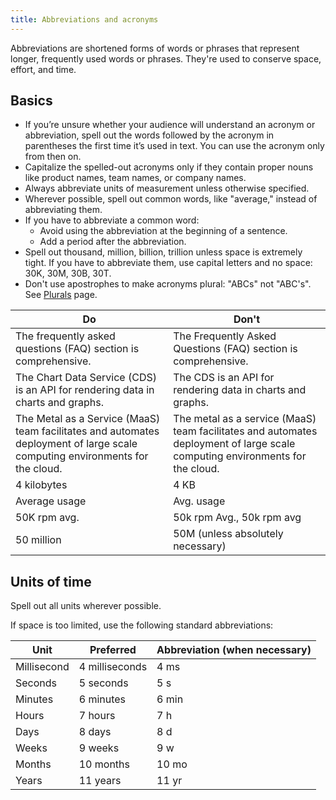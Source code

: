 ```yaml
---
title: Abbreviations and acronyms
---
```


Abbreviations are shortened forms of words or phrases that represent longer, frequently used words or phrases. They're used to conserve space, effort, and time.

## Basics

- If you’re unsure whether your audience will understand an acronym or abbreviation, spell out the words followed by the acronym in parentheses the first time it’s used in text. You can use the acronym only from then on.
- Capitalize the spelled-out acronyms only if they contain proper nouns like product names, team names, or company names.
- Always abbreviate units of measurement unless otherwise specified.
- Wherever possible, spell out common words, like "average," instead of abbreviating them.
- If you have to abbreviate a common word:
    - Avoid using the abbreviation at the beginning of a sentence.
    - Add a period after the abbreviation.
- Spell out thousand, million, billion, trillion unless space is extremely tight. If you have to abbreviate them, use capital letters and no space: 30K, 30M, 30B, 30T.
- Don't use apostrophes to make acronyms plural: "ABCs" not "ABC's". See [Plurals](/docs/style-guide/ui-writing/plurals/) page.

| Do                                                                                                                           | Don't                                                                                                                        |
| ---------------------------------------------------------------------------------------------------------------------------- | ---------------------------------------------------------------------------------------------------------------------------- |
| The frequently asked questions (FAQ) section is comprehensive.                                                               | The Frequently Asked Questions (FAQ) section is comprehensive.                                                               |
| The Chart Data Service (CDS) is an API for rendering data in charts and graphs.                                              | The CDS is an API for rendering data in charts and graphs.                                                                   |
| The Metal as a Service (MaaS) team facilitates and automates deployment of large scale computing environments for the cloud. | The metal as a service (MaaS) team facilitates and automates deployment of large scale computing environments for the cloud. |
| 4 kilobytes                                                                                                                  | 4 KB                                                                                                                         |
| Average usage                                                                                                                | Avg. usage                                                                                                                   |
| 50K rpm avg.                                                                                                                 | 50k rpm Avg., 50k rpm avg                                                                                                    |
| 50 million                                                                                                                   | 50M (unless absolutely necessary)                                                                                            |

## Units of time

Spell out all units wherever possible.

If space is too limited, use the following standard abbreviations:

| Unit        | Preferred      | Abbreviation (when necessary) |
| ----------- | -------------- | ----------------------------- |
| Millisecond | 4 milliseconds | 4 ms                          |
| Seconds     | 5 seconds      | 5 s                           |
| Minutes     | 6 minutes      | 6 min                         |
| Hours       | 7 hours        | 7 h                           |
| Days        | 8 days         | 8 d                           |
| Weeks       | 9 weeks        | 9 w                           |
| Months      | 10 months      | 10 mo                         |
| Years       | 11 years       | 11 yr                         |
